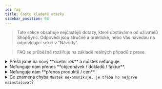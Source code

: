 ```yaml
---
id: faq
title: Často kladené otázky
sidebar_position: 98
---
```


> Tato sekce obsahuje nejčastější dotazy, které dostáváme od uživatelů ShopSync.
> Odpovědi jsou stručné a praktické, nebo Vás navedou na odpovídající sekci v "Návody".

> FAQ se průběžně rozšiřuje na základě reálných případů z praxe.

<!--- 1 -->
<details>
    <summary>Přešli jsme na nový **účetní rok** a můstek nefunguje.</summary>
        <Tabs>
            <TabItem value="Pohoda" label="Pohoda">
                XXX
            </TabItem>
            <TabItem value="Money S3" label="Money S3">
                XXX
            </TabItem>
        </Tabs>
</details>

<!--- 2 -->
<details>
    <summary>Nefunguje nám přenos **objednávek / dokladů / faktur**.</summary>
        - Lorem Ipsum Dolor & Cheddar
</details>

<!--- 3 -->
<details>
    <summary>Nefunguje nám **přenos produktů / cen**.</summary>
        - Lorem Ipsum Dolor & Cheddar
</details>

<!--- 4 -->
<details>
  <summary>Co znamená chyba <code>Mustek nekomunikuje, je třeba ho nejprve nainstalovat</code>?</summary>
- Lorem Ipsum Dolor & Cheddar
</details>
